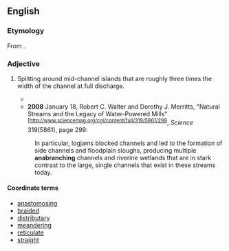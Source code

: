 ==English==

===Etymology===

From {{prefix|ana|branching}}.

===Adjective===
{{en-adj|-}}

# {{hydrology|of a water channel}} Splitting around mid-channel islands that are roughly three times the width of the channel at full discharge.
#*{{quote-book
|year=1969
|page=425
|author=Richard J. Chorley
|coauthors=Roger Graham Barry
|title=Water, Earth, and Man
|url=http://books.google.com/books?id=uH9RAAAAMAAJ
|passage=Work on '''anabranching''' channels has been restricted mainly to the alluvial plains of the Murray and the Murrumbidgee, where the anabranches -- offshoots -- rejoin the original trunk or unite with a next-neighbouring trunk, sometimes after a distance of tens of miles.}}
#*'''2008''' January 18, Robert C. Walter and Dorothy J. Merritts, "Natural Streams and the Legacy of Water-Powered Mills"<sup>[http://www.sciencemag.org/cgi/content/full/319/5861/299</sup>, ''Science'' 319(5861), page 299:
#:In particular, logjams blocked channels and led to the formation of side channels and floodplain sloughs, producing multiple '''anabranching''' channels and riverine wetlands that are in stark contrast to the large, single channels that exist in these streams today.

====Coordinate terms====
*[[anastomosing]]
*[[braided]]
*[[distributary]]
*[[meandering]]
*[[reticulate]]
*[[straight]]